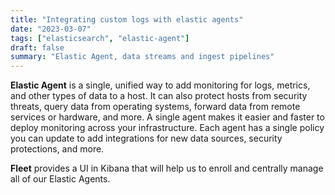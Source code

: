 ```yaml
---
title: "Integrating custom logs with elastic agents"
date: "2023-03-07"
tags: ["elasticsearch", "elastic-agent"]
draft: false
summary: "Elastic Agent, data streams and ingest pipelines"
---
```


**Elastic Agent** is a single, unified way to add monitoring for logs, metrics, and
other types of data to a host. It can also protect hosts from security threats,
query data from operating systems, forward data from remote services or hardware,
and more. A single agent makes it easier and faster to deploy monitoring
across your infrastructure. Each agent has a single policy you can update to
add integrations for new data sources, security protections, and more.

**Fleet** provides a UI in Kibana that will help us to enroll and centrally manage all of our Elastic Agents.

